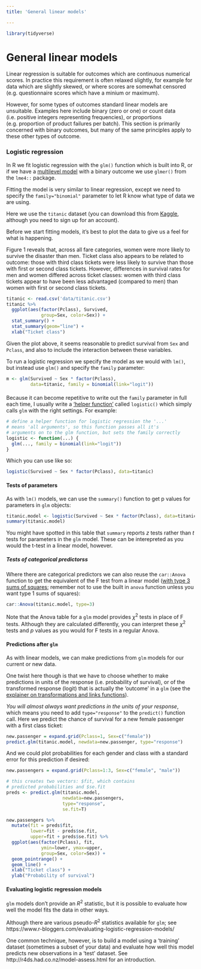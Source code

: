 ```yaml
---
title: 'General linear models'

---
```

  
```r
library(tidyverse)
```


# General linear models


Linear regression is suitable for outcomes which are continuous numerical scores. In practice this requirement is often relaxed slightly, for example for data which are slightly skewed, or where scores are somewhat censored (e.g. questionnaire scores which have a minium or maximum).

However, for some types of outcomes standard linear models are unsuitable. Examples here include binary (zero or one) or count data (i.e. positive integers representing frequencies), or proportions (e.g. proportion of product failures per batch). This section is primarily concerned with binary outcomes, but many of the same principles apply to these other types of outcome.



### Logistic regression {- #logistic-regression}

In R we fit logistic regression with the `glm()` function which is built into R, or if we have a [multilevel model](#multilevel-models) with a binary outcome we use `glmer()` from the `lme4::` package.


Fitting the model is very similar to linear regression, except we need to specify the `family="binomial"` parameter to let R know what type of data we are using.

Here we use the `titanic` dataset (you can download this from [Kaggle](https://www.kaggle.com/c/titanic/data), although you need to sign up for an account). 


Before we start fitting models, it's best to plot the data to give us a feel for what is happening. 

[Figure 1 reveals that, across all fare categories, women were more likely to survive the disaster than men. Ticket class also appears to be related to outcome: those with third class tickets were less likely to survive than those with first or second class tickets. However, differences in survival rates for men and women differed across ticket classes: women with third class tickets appear to have been less advantaged (compared to men) than women with first or second class tickets.]{.apa-example}

```r
titanic <- read.csv('data/titanic.csv')
titanic %>% 
  ggplot(aes(factor(Pclass), Survived, 
             group=Sex, color=Sex)) + 
  stat_summary() + 
  stat_summary(geom="line") + 
  xlab("Ticket class")
```


Given the plot above, it seems reasonable to predict survival from `Sex` and `Pclass`, and also to include the interaction between these variables. 

To run a logistic regression we specify the model as we would with `lm()`, but instead use `glm()` and specify the `family` parameter: 

```r
m <- glm(Survived ~ Sex * factor(Pclass), 
         data=titanic, family = binomial(link="logit"))
```


#### {- #helper-function-logistic}

Because it can become repetitive to write out the `family` parameter in full each time, I usually write a ['helper function'](#helper-functions) called `logistic()` which simply calls `glm` with the right settings. For example:

```r
# define a helper function for logistic regression the '...' 
# means 'all arguments', so this function passes all it's 
# arguments on to the glm function, but sets the family correctly
logistic <- function(...) {
  glm(..., family = binomial(link="logit"))
}
```

Which you can use like so:

```r
logistic(Survived ~ Sex * factor(Pclass), data=titanic)
```

#### Tests of parameters {-}

As with `lm()` models, we can use the `summary()` function to get p values for parameters in `glm` objects:

```r
titanic.model <- logistic(Survived ~ Sex * factor(Pclass), data=titanic)
summary(titanic.model)
```


[You might have spotted in this table that `summary` reports *z* tests rather than *t* tests for parameters in the `glm` model. These can be interepreted as you would the t-test in a linear model, however.]{.explainer}


##### Tests of categorical predictorss {-}

Where there are categorical predictors we can also reuse the `car::Anova` function to get the equivalent of the F test from a linear model ([with type 3 sums of squares](#sums-squares); remember not to use the built in `anova` function unless you want type 1 sums of squares):

```r
car::Anova(titanic.model, type=3)
```

[Note that the Anova table for a `glm` model provides $\chi^2$ tests in place of F tests. Although they are calculated differently, you can interpret these $\chi^2$ tests and *p* values as you would for F tests in a regular Anova.]{.explainer}



#### Predictions after `glm` {- #glm-predictions}

As with linear models, we can make predictions from `glm` models for our current or new data.

One twist here though is that we have to choose whether to make predictions in units of the response (i.e. probability of survival), or of the transformed response (logit) that is actually the 'outcome' in a `glm` (see the [explainer on transformations and links functions](#link-functions)). 

*You will almost always want predictions in the units of your response*, which means you need to add `type="response"` to the `predict()` function call. Here we predict the chance of survival for a new female passenger with a first class ticket:

```r
new.passenger = expand.grid(Pclass=1, Sex=c("female"))
predict.glm(titanic.model, newdata=new.passenger, type="response")
```

And we could plot probabilities for each gender and class with a standard error for this prediction if desired:

```r
new.passengers = expand.grid(Pclass=1:3, Sex=c("female", "male"))

# this creates two vectors: $fit, which contains 
# predicted probabilities and $se.fit
preds <- predict.glm(titanic.model, 
                     newdata=new.passengers, 
                     type="response", 
                     se.fit=T)

new.passengers %>% 
  mutate(fit = preds$fit, 
         lower=fit - preds$se.fit, 
         upper=fit + preds$se.fit) %>% 
  ggplot(aes(factor(Pclass), fit, 
             ymin=lower, ymax=upper, 
             group=Sex, color=Sex)) +
  geom_pointrange() + 
  geom_line() + 
  xlab("Ticket class") +
  ylab("Probability of survival")
```




#### Evaluating logistic regression models {- #glm-cross-validation}

`glm` models don't provide an *R*^2^ statistic, but it is possible to evaluate how well the model fits the data in other ways.

[Although there are various pseudo-*R*^2^ statistics available for `glm`; see https://www.r-bloggers.com/evaluating-logistic-regression-models/]{.explainer}

One common technique, however, is to build a model using a 'training' dataset (sometimes a subset of your data) and evaluate how well this model predicts new observations in a 'test' dataset. See http://r4ds.had.co.nz/model-assess.html for an introduction.



<!-- TODO 

- interactions and weirness between probbaility and logit space

-->




<!-- TODO 


### Poisson regression {-}

- fitting
- predicted counts


-->

